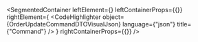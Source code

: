 
<SegmentedContainer
  leftElement={<OrderUpdateCommandDTODesc />}
  leftContainerProps={{}}
  rightElement={
    <CodeHighlighter
      object={OrderUpdateCommandDTOVisualJson}
      language={"json"}
      title={"Command"}
    />
  }
  rightContainerProps={{}}
/>
